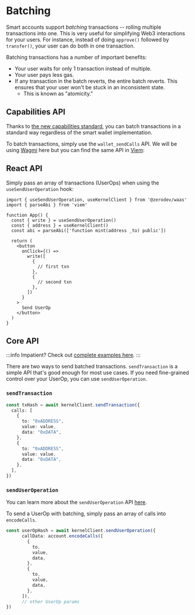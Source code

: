 # Batching

Smart accounts support *batching* transactions -- rolling multiple transactions into one.  This is very useful for simplifying Web3 interactions for your users.  For instance, instead of doing `approve()` followed by `transfer()`, your user can do both in one transaction.

Batching transactions has a number of important benefits:

- Your user waits for only 1 transaction instead of multiple.
- Your user pays less gas.
- If any transaction in the batch reverts, the entire batch reverts. This ensures that your user won't be stuck in an inconsistent state.
  - This is known as "atomicity."

## Capabilities API

Thanks to [the new capabilities standard](/smart-wallet/quickstart-capabilities), you can batch transactions in a standard way regardless of the smart wallet implementation.

To batch transactions, simply use the `wallet_sendCalls` API.  We will be using [Wagmi](https://wagmi.sh/react/api/hooks/useSendCalls) here but you can find the same API in [Viem](https://viem.sh/experimental/eip5792/sendCalls):

## React API

Simply pass an array of transactions (UserOps) when using the `useSendUserOperation` hook:

```tsx
import { useSendUserOperation, useKernelClient } from '@zerodev/waas'
import { parseAbi } from 'viem'
 
function App() {
  const { write } = useSendUserOperation()
  const { address } = useKernelClient()
  const abi = parseAbi(['function mint(address _to) public'])
 
  return (
    <button
      onClick={() =>
        write([
          {
            // first txn
          },
          {
            // second txn
          },
        ])
      }
    >
      Send UserOp
    </button>
  )
}
```

## Core API

:::info
Impatient?  Check out [complete examples here](https://github.com/zerodevapp/zerodev-examples/tree/main/batch-transactions).
:::

There are two ways to send batched transactions.  `sendTransaction` is a simple API that's good enough for most use cases.  If you need fine-grained control over your UserOp, you can use `sendUserOperation`.

### `sendTransaction`

```typescript
const txHash = await kernelClient.sendTransaction({
  calls: [
    {
      to: "0xADDRESS",
      value: value,
      data: "0xDATA",
    },
    {
      to: "0xADDRESS",
      value: value,
      data: "0xDATA",
    },
  ],
})
```

### `sendUserOperation`

You can learn more about the `sendUserOperation` API [here](/sdk/core-api/send-transactions#sending-raw-userops).

To send a UserOp with batching, simply pass an array of calls into `encodeCalls`.

```typescript
const userOpHash = await kernelClient.sendUserOperation({
      callData: account.encodeCalls([
        {
          to,
          value,
          data,
        },
        {
          to,
          value,
          data,
        },
      ]),
      // other UserOp params
})
```